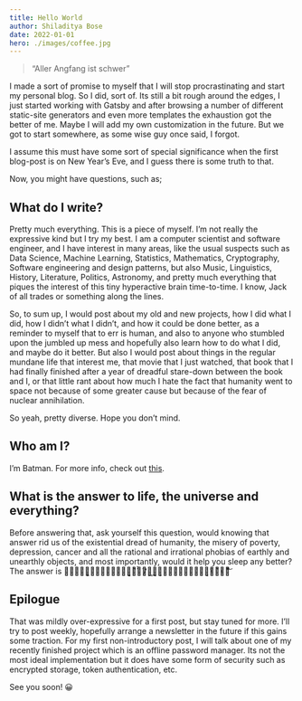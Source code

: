 ```yaml
---
title: Hello World
author: Shiladitya Bose
date: 2022-01-01
hero: ./images/coffee.jpg
---
```


> “Aller Angfang ist schwer”
 

I made a sort of promise to myself that I will stop procrastinating and start my personal blog. So I did, sort of. Its still a bit rough around the edges, I just started working with Gatsby and after browsing a number of different static-site generators and even more templates the exhaustion got the better of me. Maybe I will add my own customization in the future. But we got to start somewhere, as some wise guy once said, I forgot.

I assume this must have some sort of special significance when the first blog-post is on New Year’s Eve, and I guess there is some truth to that. 

Now, you might have questions, such as;

## What do I write?

Pretty much everything. This is a piece of myself. I’m not really the expressive kind but I try my best. I am a computer scientist and software engineer, and I have interest in many areas, like the usual suspects such as Data Science, Machine Learning, Statistics, Mathematics, Cryptography, Software engineering and design patterns, but also Music, Linguistics, History, Literature, Politics, Astronomy, and pretty much everything that piques the interest of this tiny hyperactive brain time-to-time. I know, Jack of all trades or something along the lines.

So, to sum up, I would post about my old and new projects, how I did what I did, how I didn’t what I didn’t, and how it could be done better, as a reminder to myself that to err is human, and also to anyone who stumbled upon the jumbled up mess and hopefully also learn how to do what I did, and maybe do it better. But also I would post about things in the regular mundane life that interest me, that movie that I just watched, that book that I had finally finished after a year of dreadful stare-down between the book and I, or that little rant about how much I hate the fact that humanity went to space not because of some greater cause but because of the fear of nuclear annihilation.

So yeah, pretty diverse. Hope you don’t mind.

## Who am I?

I’m Batman. For more info, check out [this](authors/shiladitya-bose).


## What is the answer to life, the universe and everything?

Before answering that, ask yourself this question, would knowing that answer rid us of the existential dread of humanity, the misery of poverty, depression, cancer and all the rational and irrational phobias of earthly and unearthly objects,
and most importantly, would it help you sleep any better? The answer is 四̴̡̰̗͕͈̜̖̲̝̝̠̩̤͓̦͉̗̇̉͆̅́二̷̛̮͖̬̼͓̝͕̝̲̩̞̠̳̯̥̤͓̃̓̾̎͊̓̽̅͋͌͂͝

## Epilogue

That was mildly over-expressive for a first post, but stay tuned for more. I’ll try to post weekly, hopefully arrange a newsletter in the future if this gains some traction. For my first non-introductory post, I will talk about one of my recently finished project which is an offline password manager. Its not the most ideal implementation but it does have some form of security such as encrypted storage, token authentication, etc. 

See you soon! 😀